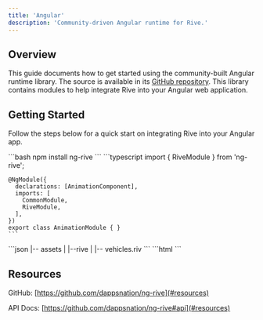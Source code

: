 ```yaml
---
title: 'Angular'
description: 'Community-driven Angular runtime for Rive.'
---
```


## Overview

This guide documents how to get started using the community-built Angular runtime library. The source is available in its [GitHub repository](https://github.com/dappsnation/ng-rive). This library contains modules to help integrate Rive into your Angular web application.

## Getting Started

Follow the steps below for a quick start on integrating Rive into your Angular app.

<Steps>
  <Step title="Install the dependency">
    ```bash
    npm install ng-rive
    ```
  </Step>
  <Step title="Import the module">
    ```typescript
    import { RiveModule } from 'ng-rive';

    @NgModule({
      declarations: [AnimationComponent],
      imports: [
        CommonModule,
        RiveModule,
      ],
    })
    export class AnimationModule { }
    ```
  </Step>
  <Step title="Add the Rive file to assets">
    ```json
    |-- assets
    |   |--rive
    |      |-- vehicles.riv
    ```
  </Step>
  <Step title="Render the Rive template">
    ```html
    <canvas riv="vehicles" width="500" height="500">
      <riv-animation name="idle" play></riv-animation>
    </canvas>
    ```
  </Step>
</Steps>

## Resources

GitHub: [https://github.com/dappsnation/ng-rive](#resources) 

API Docs: [https://github.com/dappsnation/ng-rive#api](#resources)